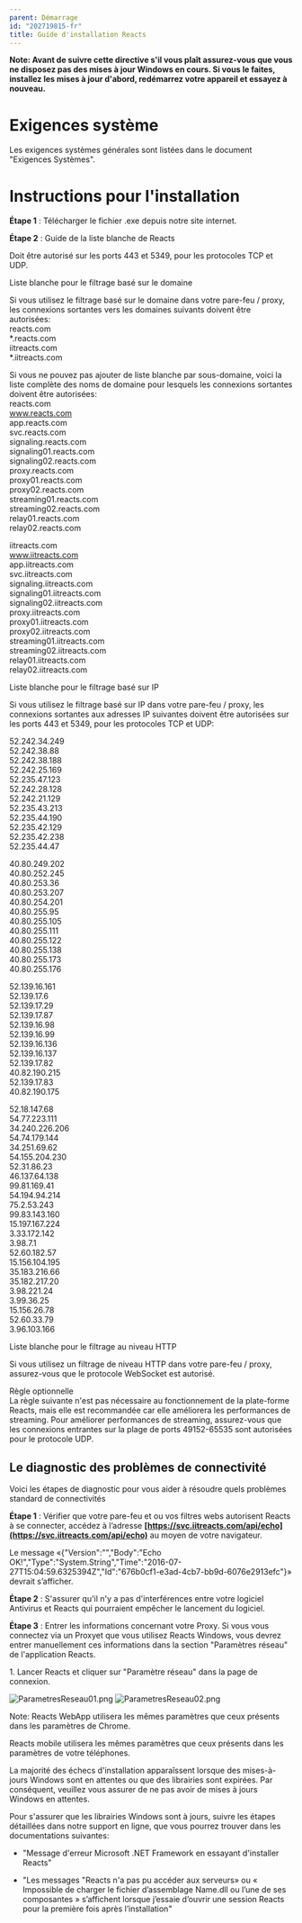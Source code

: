 ```yaml
---
parent: Démarrage
id: "202719815-fr"
title: Guide d'installation Reacts
---
```

**Note: Avant de suivre cette directive s'il vous plaît assurez-vous que vous ne disposez pas des mises à jour Windows en cours. Si vous le faites, installez les mises à jour d'abord, redémarrez votre appareil et essayez à nouveau.**

**Exigences système**
=====================

Les exigences systèmes générales sont listées dans le document "Exigences Systèmes".

**Instructions pour l'installation**
=====================================

**Étape 1** : Télécharger le fichier .exe depuis notre site internet.

**Étape 2** : Guide de la liste blanche de Reacts

Doit être autorisé sur les ports 443 et 5349, pour les protocoles TCP et UDP.

Liste blanche pour le filtrage basé sur le domaine

Si vous utilisez le filtrage basé sur le domaine dans votre pare-feu / proxy, les connexions sortantes vers les domaines suivants doivent être autorisées:  
reacts.com  
\*.reacts.com  
iitreacts.com  
\*.iitreacts.com

Si vous ne pouvez pas ajouter de liste blanche par sous-domaine, voici la liste complète des noms de domaine pour lesquels les connexions sortantes doivent être autorisées:  
reacts.com  
www.reacts.com  
app.reacts.com  
svc.reacts.com  
signaling.reacts.com  
signaling01.reacts.com  
signaling02.reacts.com  
proxy.reacts.com  
proxy01.reacts.com  
proxy02.reacts.com  
streaming01.reacts.com  
streaming02.reacts.com  
relay01.reacts.com  
relay02.reacts.com

iitreacts.com  
www.iitreacts.com  
app.iitreacts.com  
svc.iitreacts.com  
signaling.iitreacts.com  
signaling01.iitreacts.com  
signaling02.iitreacts.com  
proxy.iitreacts.com  
proxy01.iitreacts.com  
proxy02.iitreacts.com  
streaming01.iitreacts.com  
streaming02.iitreacts.com  
relay01.iitreacts.com  
relay02.iitreacts.com

Liste blanche pour le filtrage basé sur IP

Si vous utilisez le filtrage basé sur IP dans votre pare-feu / proxy, les connexions sortantes aux adresses IP suivantes doivent être autorisées sur les ports 443 et 5349, pour les protocoles TCP et UDP:

  
52.242.34.249  
52.242.38.88  
52.242.38.188  
52.242.25.169  
52.235.47.123  
52.242.28.128  
52.242.21.129  
52.235.43.213  
52.235.44.190  
52.235.42.129  
52.235.42.238  
52.235.44.47

40.80.249.202  
40.80.252.245  
40.80.253.36  
40.80.253.207  
40.80.254.201  
40.80.255.95  
40.80.255.105  
40.80.255.111  
40.80.255.122  
40.80.255.138  
40.80.255.173  
40.80.255.176

52.139.16.161  
52.139.17.6  
52.139.17.29  
52.139.17.87  
52.139.16.98  
52.139.16.99  
52.139.16.136  
52.139.16.137  
52.139.17.82  
40.82.190.215  
52.139.17.83  
40.82.190.175

52.18.147.68  
54.77.223.111  
34.240.226.206  
54.74.179.144  
34.251.69.62  
54.155.204.230  
52.31.86.23  
46.137.64.138  
99.81.169.41  
54.194.94.214  
75.2.53.243  
99.83.143.160  
15.197.167.224  
3.33.172.142  
3.98.7.1  
52.60.182.57  
15.156.104.195  
35.183.216.66  
35.182.217.20  
3.98.221.24  
3.99.36.25  
15.156.26.78  
52.60.33.79  
3.96.103.166

Liste blanche pour le filtrage au niveau HTTP

Si vous utilisez un filtrage de niveau HTTP dans votre pare-feu / proxy, assurez-vous que le protocole WebSocket est autorisé.

Règle optionnelle  
La règle suivante n'est pas nécessaire au fonctionnement de la plate-forme Reacts, mais elle est recommandée car elle améliorera les performances de streaming.
Pour améliorer performances de streaming, assurez-vous que les connexions entrantes sur la plage de ports 49152-65535 sont autorisées pour le protocole UDP.

**Le diagnostic des problèmes de connectivité**
-----------------------------------------------

Voici les étapes de diagnostic pour vous aider à résoudre quels problèmes standard de connectivités

**Étape 1** : Vérifier que votre pare-feu et ou vos filtres webs autorisent Reacts à se connecter,  accédez à l’adresse **[https://svc.iitreacts.com/api/echo](https://svc.iitreacts.com/api/echo)** [](https://signaling.iitreacts.com/)au moyen de votre navigateur.

 Le message «{"Version":"","Body":"Echo OK!","Type":"System.String","Time":"2016-07-27T15:04:59.6325394Z","Id":"676b0cf1-e3ad-4cb7-bb9d-6076e2913efc"}» devrait s’afficher.

**Étape 2** : S'assurer qu'il n'y a pas d'interférences entre votre logiciel Antivirus et Reacts qui pourraient empêcher le lancement du logiciel.

**Étape 3** : Entrer les informations concernant votre Proxy. Si vous vous connectez via un Proxyet que vous utilisez Reacts Windows, vous devrez entrer manuellement ces informations dans la section "Paramètres réseau" de l'application Reacts.

1\. Lancer Reacts et cliquer sur "Paramètre réseau" dans la page de connexion.

![ParametresReseau01.png](@assets/attachments/ParametresReseau01.png)
![ParametresReseau02.png](@assets/attachments/ParametresReseau02.png)

Note: Reacts WebApp utilisera les mêmes paramètres que ceux présents dans les paramètres de Chrome.

Reacts mobile utilisera les mêmes paramètres que ceux présents dans les paramètres de votre téléphones.

La majorité des échecs d'installation apparaîssent lorsque des mises-à-jours Windows sont en attentes ou que des librairies sont expirées. Par conséquent, veuillez vous assurer de ne pas avoir de mises à jours Windows en attentes.  
  
Pour s'assurer que les librairies Windows sont à jours, suivre les étapes détaillées dans notre support en ligne, que vous pourrez trouver dans les documentations suivantes:

- "Message d'erreur Microsoft .NET Framework en essayant d'installer Reacts"

- "Les messages "Reacts n'a pas pu accéder aux serveurs» ou « Impossible de charger le fichier d’assemblage Name.dll ou l’une de ses composantes » s’affichent lorsque j’essaie d’ouvrir une session Reacts pour la première fois après l’installation"
